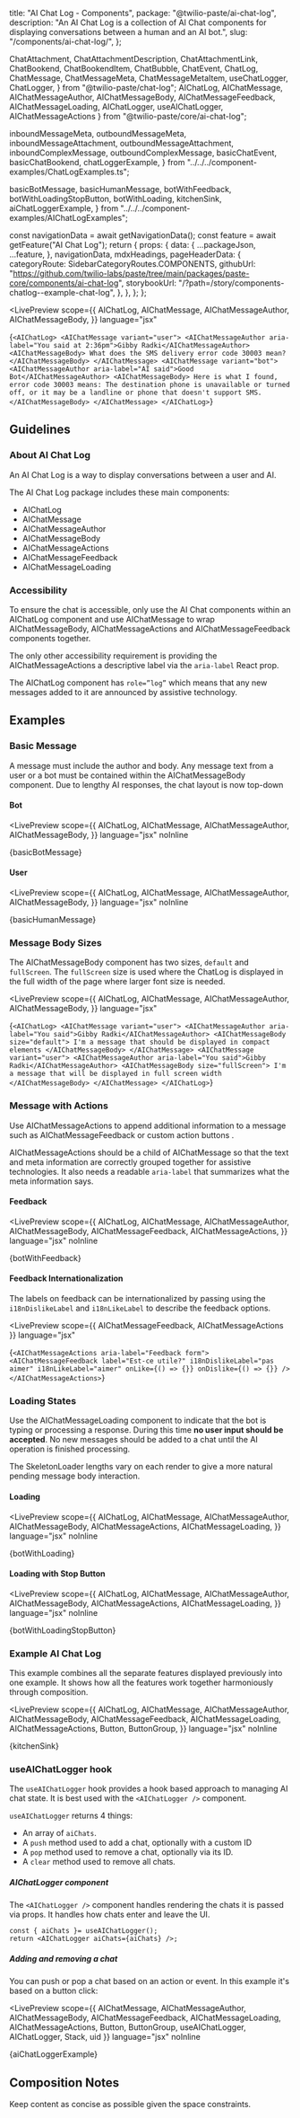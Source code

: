   title: "AI Chat Log - Components",
  package: "@twilio-paste/ai-chat-log",
  description:
    "An AI Chat Log is a collection of AI Chat components for displaying conversations between a human and an AI bot.",
  slug: "/components/ai-chat-log/",
};

  ChatAttachment,
  ChatAttachmentDescription,
  ChatAttachmentLink,
  ChatBookend,
  ChatBookendItem,
  ChatBubble,
  ChatEvent,
  ChatLog,
  ChatMessage,
  ChatMessageMeta,
  ChatMessageMetaItem,
  useChatLogger,
  ChatLogger,
} from "@twilio-paste/chat-log";
  AIChatLog,
  AIChatMessage,
  AIChatMessageAuthor,
  AIChatMessageBody,
  AIChatMessageFeedback,
  AIChatMessageLoading,
  AIChatLogger,
  useAIChatLogger,
  AIChatMessageActions
} from "@twilio-paste/core/ai-chat-log";


  inboundMessageMeta,
  outboundMessageMeta,
  inboundMessageAttachment,
  outboundMessageAttachment,
  inboundComplexMessage,
  outboundComplexMessage,
  basicChatEvent,
  basicChatBookend,
  chatLoggerExample,
} from "../../../component-examples/ChatLogExamples.ts";

  basicBotMessage,
  basicHumanMessage,
  botWithFeedback,
  botWithLoadingStopButton,
  botWithLoading,
  kitchenSink,
  aiChatLoggerExample,
} from "../../../component-examples/AIChatLogExamples";


  const navigationData = await getNavigationData();
  const feature = await getFeature("AI Chat Log");
  return {
    props: {
      data: {
        ...packageJson,
        ...feature,
      },
      navigationData,
      mdxHeadings,
      pageHeaderData: {
        categoryRoute: SidebarCategoryRoutes.COMPONENTS,
        githubUrl: "https://github.com/twilio-labs/paste/tree/main/packages/paste-core/components/ai-chat-log",
        storybookUrl: "/?path=/story/components-chatlog--example-chat-log",
      },
    },
  };
};

<LivePreview
  scope={{
    AIChatLog,
    AIChatMessage,
    AIChatMessageAuthor,
    AIChatMessageBody,
  }}
  language="jsx"
>
  {`<AIChatLog>
  <AIChatMessage variant="user">
    <AIChatMessageAuthor aria-label="You said at 2:36pm">Gibby Radki</AIChatMessageAuthor>
    <AIChatMessageBody>
      What does the SMS delivery error code 30003 mean?
    </AIChatMessageBody>
  </AIChatMessage>
  <AIChatMessage variant="bot">
    <AIChatMessageAuthor aria-label="AI said">Good Bot</AIChatMessageAuthor>
    <AIChatMessageBody>
      Here is what I found, error code 30003 means: The destination phone is unavailable or turned off, or it may be a landline or phone that doesn't support SMS.
    </AIChatMessageBody>
  </AIChatMessage>
</AIChatLog>`}
</LivePreview>

## Guidelines

### About AI Chat Log

An AI Chat Log is a way to display conversations between a user and AI.

The AI Chat Log package includes these main components:

- AIChatLog
- AIChatMessage
- AIChatMessageAuthor
- AIChatMessageBody
- AIChatMessageActions
- AIChatMessageFeedback
- AIChatMessageLoading

### Accessibility

To ensure the chat is accessible, only use the AI Chat components within an AIChatLog component and use AIChatMessage to wrap AIChatMessageBody, AIChatMessageActions and AIChatMessageFeedback components together.

The only other accessibility requirement is providing the AIChatMessageActions a descriptive label via the `aria-label` React prop.

The AIChatLog component has `role=”log”` which means that any new messages added to it are announced by assistive technology.

## Examples

### Basic Message

A message must include the author and body. Any message text from a user or a bot must be contained within the AIChatMessageBody component. Due to lengthy AI responses, the chat layout is now top-down

#### Bot

<LivePreview
  scope={{
    AIChatLog,
    AIChatMessage,
    AIChatMessageAuthor,
    AIChatMessageBody,
  }}
  language="jsx"
  noInline
>
  {basicBotMessage}
</LivePreview>

#### User

<LivePreview
  scope={{
    AIChatLog,
    AIChatMessage,
    AIChatMessageAuthor,
    AIChatMessageBody,
  }}
  language="jsx"
  noInline
>
  {basicHumanMessage}
</LivePreview>

### Message Body Sizes

The AIChatMessageBody component has two sizes, `default` and `fullScreen`. The `fullScreen` size is used where the ChatLog is displayed in the full width of the page where larger font size is needed.

<LivePreview
  scope={{
    AIChatLog,
    AIChatMessage,
    AIChatMessageAuthor,
    AIChatMessageBody,
  }}
  language="jsx"
>
  {`<AIChatLog>
  <AIChatMessage variant="user">
    <AIChatMessageAuthor aria-label="You said">Gibby Radki</AIChatMessageAuthor>
    <AIChatMessageBody size="default">
      I'm a message that should be displayed in compact elements
    </AIChatMessageBody>
  </AIChatMessage>
  <AIChatMessage variant="user">
    <AIChatMessageAuthor aria-label="You said">Gibby Radki</AIChatMessageAuthor>
    <AIChatMessageBody size="fullScreen">
      I'm a message that will be displayed in full screen width
    </AIChatMessageBody>
  </AIChatMessage>
</AIChatLog>`}
</LivePreview>

### Message with Actions

Use AIChatMessageActions to append additional information to a message such as AIChatMessageFeedback or custom action buttons .

AIChatMessageActions should be a child of AIChatMessage so that the text and meta information are correctly grouped together for assistive technologies. It also needs a readable `aria-label` that summarizes what the meta information says.

#### Feedback

<LivePreview
  scope={{
    AIChatLog,
    AIChatMessage,
    AIChatMessageAuthor,
    AIChatMessageBody,
    AIChatMessageFeedback,
    AIChatMessageActions,
  }}
  language="jsx"
  noInline
>
  {botWithFeedback}
</LivePreview>

#### Feedback Internationalization
The labels on feedback can be internationalized by passing using the `i18nDislikeLabel` and `i18nLikeLabel` to describe the feedback options.

<LivePreview
  scope={{
    AIChatMessageFeedback,
    AIChatMessageActions
  }}
  language="jsx"
>
  {`<AIChatMessageActions aria-label="Feedback form">
  <AIChatMessageFeedback
    label="Est-ce utile?"
    i18nDislikeLabel="pas aimer"
    i18nLikeLabel="aimer"
    onLike={() => {}}
    onDislike={() => {}}
  />
</AIChatMessageActions>`}
</LivePreview>


### Loading States

Use the AIChatMessageLoading component to indicate that the bot is typing or processing a response. During this time **no user input should be accepted**. No new messages should be added to a chat until the AI operation is finished processing.

The SkeletonLoader lengths vary on each render to give a more natural pending message body interaction.

#### Loading

<LivePreview
  scope={{
    AIChatLog,
    AIChatMessage,
    AIChatMessageAuthor,
    AIChatMessageBody,
    AIChatMessageActions,
    AIChatMessageLoading,
  }}
  language="jsx"
  noInline
>
  {botWithLoading}
</LivePreview>

#### Loading with Stop Button

<LivePreview
  scope={{
    AIChatLog,
    AIChatMessage,
    AIChatMessageAuthor,
    AIChatMessageBody,
    AIChatMessageActions,
    AIChatMessageLoading,
  }}
  language="jsx"
  noInline
>
  {botWithLoadingStopButton}
</LivePreview>

### Example AI Chat Log

This example combines all the separate features displayed previously into one example. It shows how all the features work together harmoniously through composition.

<LivePreview
  scope={{
    AIChatLog,
    AIChatMessage,
    AIChatMessageAuthor,
    AIChatMessageBody,
    AIChatMessageFeedback,
    AIChatMessageLoading,
    AIChatMessageActions,
    Button,
    ButtonGroup,
  }}
  language="jsx"
  noInline
>
  {kitchenSink}
</LivePreview>

### useAIChatLogger hook

The `useAIChatLogger` hook provides a hook based approach to managing AI chat state. It is best used with the `<AIChatLogger />` component.

`useAIChatLogger` returns 4 things:

- An array of `aiChats`.
- A `push` method used to add a chat, optionally with a custom ID
- A `pop` method used to remove a chat, optionally via its ID.
- A `clear` method used to remove all chats.

##### AIChatLogger component

The `<AIChatLogger />` component handles rendering the chats it is passed via props. It handles how chats enter and leave the UI.

```
const { aiChats }= useAIChatLogger();
return <AIChatLogger aiChats={aiChats} />;
```

##### Adding and removing a chat

You can push or pop a chat based on an action or event. In this example it's based on a button click:

<LivePreview
  scope={{
    AIChatMessage,
    AIChatMessageAuthor,
    AIChatMessageBody,
    AIChatMessageFeedback,
    AIChatMessageLoading,
    AIChatMessageActions,
    Button,
    ButtonGroup,
    useAIChatLogger,
    AIChatLogger,
    Stack,
    uid
  }}
  language="jsx"
  noInline
>
  {aiChatLoggerExample}
</LivePreview>

## Composition Notes

Keep content as concise as possible given the space constraints.